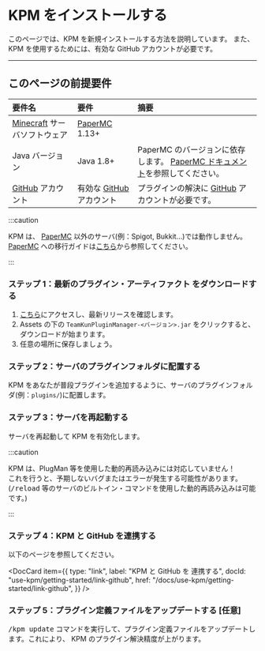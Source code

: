 
# KPM をインストールする

このページでは、KPM を新規インストールする方法を説明しています。
また、KPM を使用するためには、有効な GitHub アカウントが必要です。

---

## このページの前提要件

| 要件名                                                    | 要件                                               | 摘要                                                                                                                         |
| :-------------------------------------------------------- | :------------------------------------------------- | :--------------------------------------------------------------------------------------------------------------------------- |
| [Minecraft](https://www.minecraft.net) サーバソフトウェア | [PaperMC](https://papermc.io/) 1.13+               |                                                                                                                              |
| Java バージョン                                           | Java 1.8+                                          | PaperMC のバージョンに依存します。 [PaperMC ドキュメント](https://docs.papermc.io/paper/getting-started)を参照してください。 |
| [GitHub](https://www.github.com) アカウント               | 有効な [GitHub](https://www.github.com) アカウント | プラグインの解決に [GitHub](https://www.github.com) アカウントが必要です。                                                   |

:::caution

KPM は、 [PaperMC](https://www.papermc.io/) 以外のサーバ(例：Spigot, Bukkit…)では動作しません。
[PaperMC](https://www.papermc.io/) への移行ガイドは[こちら](https://docs.papermc.io/paper/migration)から参照してください。

:::

### ステップ 1：最新のプラグイン・アーティファクト をダウンロードする

1. [こちら](https://www.github.com/TeamKUN/TeamKUNPluginManager/releases/latest)にアクセスし、最新リリースを確認します。
2. Assets の下の `TeamKunPluginManager-<バージョン>.jar` をクリックすると、ダウンロードが始まります。
3. 任意の場所に保存しましょう。

### ステップ 2：サーバのプラグインフォルダに配置する

KPM をあなたが普段プラグインを追加するように、サーバのプラグインフォルダ(例：`plugins/`)に配置します。

### ステップ 3：サーバを再起動する

サーバを再起動して KPM を有効化します。

:::caution

KPM は、PlugMan 等を使用した動的再読み込みには対応していません！  
これを行うと、予期しないバグまたはエラーが発生する可能性があります。  
(<kbd>/reload</kbd> 等のサーバのビルトイン・コマンドを使用した動的再読み込みは可能です。)

:::

### ステップ 4：KPM と GitHub を連携する

以下のページを参照してください。

<DocCard
  item={{
    type: "link",
    label: "KPM と GitHub を 連携する",
    docId: "use-kpm/getting-started/link-github",
    href: "/docs/use-kpm/getting-started/link-github",
  }}
/>

### ステップ 5：プラグイン定義ファイルをアップデートする \[任意]

<kbd>/kpm update</kbd> コマンドを実行して、プラグイン定義ファイルをアップデートします。これにより、 KPM のプラグイン解決精度が上がります。
